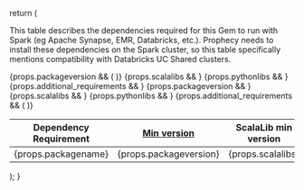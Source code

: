   return (
    <div>
      <p>
        This table describes the dependencies required for this Gem to run with
        Spark (eg Apache Synapse, EMR, Databricks, etc.). Prophecy needs to
        install these dependencies on the Spark cluster, so this table
        specifically mentions compatibility with Databricks UC Shared clusters.
      </p>
      <table>
        <thead>
          <tr>
            <th>Dependency Requirement</th>
            {props.packageversion && (
              <th>
                <a href="https://docs.prophecy.io/package-hub/">Min version</a>
              </th>
            )}
            {props.scalalibs && <th>ScalaLib min version</th>}
            {props.pythonlibs && <th>PythonLib min version</th>}
            <th>14.3 UC Shared</th>
            <th>15.4 UC Shared</th>
            {props.additional_requirements && <th>Additional requirements</th>}
          </tr>
        </thead>
        <tbody>
          <tr>
            <td>{props.packagename}</td>
            {props.packageversion && <td>{props.packageversion}</td>}
            {props.scalalibs && <td>{props.scalalibs}</td>}
            {props.pythonlibs && <td>{props.pythonlibs}</td>}
            <td>{props.packageversion143}</td>
            <td>{props.packageversion154}</td>
            {props.additional_requirements && (
              <td>{props.additional_requirements}</td>
            )}
          </tr>
        </tbody>
      </table>
    </div>
  );
}
